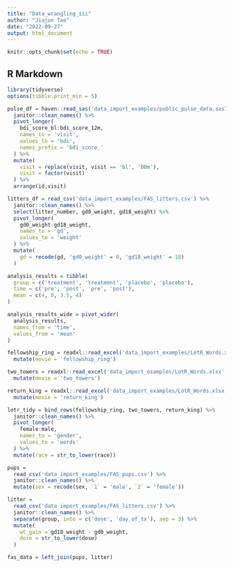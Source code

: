 ```yaml
---
title: "Data_wrangling_iii"
author: "Jiajun Tao"
date: "2022-09-27"
output: html_document
---
```


```r
knitr::opts_chunk$set(echo = TRUE)
```

## R Markdown
```r
library(tidyverse)
options(tibble.print_min = 5)
```

```r
pulse_df = haven::read_sas('data_import_examples/public_pulse_data.sas7bdat') %>% 
  janitor::clean_names() %>% 
  pivot_longer(
    bdi_score_bl:bdi_score_12m,
    names_to = 'visit',
    values_to = 'bdi',
    names_prefix = 'bdi_score_'
  ) %>% 
  mutate(
    visit = replace(visit, visit == 'bl', '00m'),
    visit = factor(visit)
  ) %>% 
  arrange(id,visit)
```

```r
litters_df = read_csv('data_import_examples/FAS_litters.csv') %>% 
  janitor::clean_names() %>% 
  select(litter_number, gd0_weight, gd18_weight) %>% 
  pivot_longer(
    gd0_weight:gd18_weight,
    names_to = 'gd',
    values_to = 'weight'
  ) %>% 
  mutate(
    gd = recode(gd, 'gd0_weight' = 0, 'gd18_weight' = 18)
  )
```



```r
analysis_results = tibble(
  group = c('treatment', 'treatment', 'placebo', 'placebo'),
  time = c('pre', 'post', 'pre', 'post'),
  mean = c(4, 8, 3.5, 4)
)

analysis_results_wide = pivot_wider(
  analysis_results,
  names_from = 'time',
  values_from = 'mean'
)
```

```r
fellowship_ring = readxl::read_excel('data_import_examples/LotR_Words.xlsx', range = 'B3:D6') %>% 
  mutate(movie = 'fellowship_ring')

two_towers = readxl::read_excel('data_import_examples/LotR_Words.xlsx', range = 'F3:H6') %>% 
  mutate(movie = 'two_towers')

return_king = readxl::read_excel('data_import_examples/LotR_Words.xlsx', range = 'J3:L6') %>% 
  mutate(movie = 'return_king')

lotr_tidy = bind_rows(fellowship_ring, two_towers, return_king) %>% 
  janitor::clean_names() %>% 
  pivot_longer(
    female:male,
    names_to = 'gender',
    values_to = 'words'
  ) %>% 
  mutate(race = str_to_lower(race))

```


```r
pups = 
  read_csv('data_import_examples/FAS_pups.csv') %>% 
  janitor::clean_names() %>% 
  mutate(sex = recode(sex, `1` = 'male', `2` = 'female'))

litter = 
  read_csv('data_import_examples/FAS_litters.csv') %>% 
  janitor::clean_names() %>% 
  separate(group, into = c('dose', 'day_of_tx'), sep = 3) %>% 
  mutate(
    wt_gain = gd18_weight - gd0_weight,
    dose = str_to_lower(dose)
  )

fas_data = left_join(pups, litter)

```

